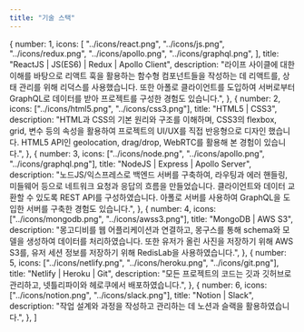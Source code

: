 ```yaml
---
title: "기술 스택"
---
```


  {
    number: 1,
    icons: [
      "../icons/react.png",
      "../icons/js.png",
      "../icons/redux.png",
      "../icons/apollo.png",
      "../icons/graphql.png",
    ],
    title: "ReactJS | JS(ES6) | Redux | Apollo Client",
    description:
      "라이프 사이클에 대한 이해를 바탕으로 리액트 훅을 활용하는 함수형 컴포넌트들을 작성하는 데 리액트를, 상태 관리를 위해 리덕스를 사용했습니다. 또한 아폴로 클라이언트를 도입하여 서버로부터 GraphQL로 데이터를 받아 프로젝트를 구성한 경험도 있습니다.",
  },
  {
    number: 2,
    icons: ["../icons/html5.png", "../icons/css3.png"],
    title: "HTML5 | CSS3",
    description:
      "HTML과 CSS의 기본 원리와 구조를 이해하며, CSS3의 flexbox, grid, 변수 등의 속성을 활용하여 프로젝트의 UI/UX를 직접 반응형으로 디자인 했습니다. HTML5 API인 geolocation, drag/drop, WebRTC를 활용해 본 경험이 있습니다.",
  },
  {
    number: 3,
    icons: ["../icons/node.png", "../icons/apollo.png", "../icons/graphql.png"],
    title: "NodeJS | Express | Apollo Server",
    description:
      "노드JS/익스프레스로 백엔드 서버를 구축하여, 라우팅과 에러 핸들링, 미들웨어 등으로 네트워크 요청과 응답의 흐름을 만들었습니다. 클라이언트와 데이터 교환할 수 있도록 REST API를 구성하였습니다. 아폴로 서버를 사용하여 GraphQL을 도입한 서버를 구축한 경험도 있습니다.",
  },
  {
    number: 4,
    icons: ["../icons/mongodb.png", "../icons/awss3.png"],
    title: "MongoDB | AWS S3",
    description:
      "몽고디비를 웹 어플리케이션과 연결하고, 몽구스를 통해 schema와 모델을 생성하여 데이터를 처리하였습니다. 또한 유저가 올린 사진을 저장하기 위해 AWS S3를, 유저 세션 정보를 저장하기 위해 RedisLab을 사용하였습니다.",
  },
  {
    number: 5,
    icons: ["../icons/netlify.png", "../icons/heroku.png", "../icons/git.png"],
    title: "Netlify | Heroku | Git",
    description:
      "모든 프로젝트의 코드는 깃과 깃허브로 관리하고, 넷틀리파이와 헤로쿠에서 배포하였습니다.",
  },
  {
    number: 6,
    icons: ["../icons/notion.png", "../icons/slack.png"],
    title: "Notion | Slack",
    description:
      "작업 설계와 과정을 작성하고 관리하는 데 노션과 슬랙을 활용하였습니다.",
  },
]
